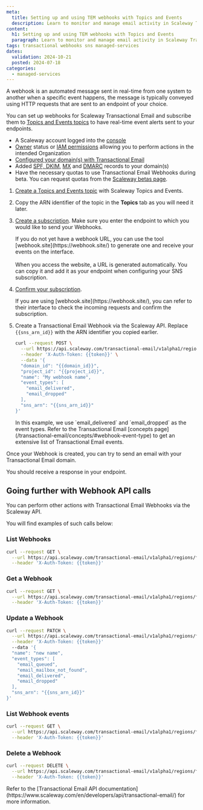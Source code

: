 ```yaml
---
meta:
  title: Setting up and using TEM webhooks with Topics and Events
  description: Learn to monitor and manage email activity in Scaleway Transactional Email.
content:
  h1: Setting up and using TEM webhooks with Topics and Events
  paragraph: Learn to monitor and manage email activity in Scaleway Transactional Email.
tags: transactional webhooks sns managed-services
dates:
  validation: 2024-10-21
  posted: 2024-07-18
categories:
  - managed-services
---
```


A webhook is an automated message sent in real-time from one system to another when a specific event happens, the message is typically conveyed using HTTP requests that are sent to an endpoint of your choice.

You can set up webhooks for Scaleway Transactional Email and subscribe them to [Topics and Events topics](/messaging/how-to/create-manage-topics/) to have real-time event alerts sent to your endpoints.


<Macro id="requirements" />

- A Scaleway account logged into the [console](https://console.scaleway.com)
- [Owner](/iam/concepts/#owner) status or [IAM permissions](/iam/concepts/#permission) allowing you to perform actions in the intended Organization
- [Configured your domain(s) with Transactional Email](/transactional-email/how-to/configure-domain-with-transactional-email/)
- Added [SPF, DKIM](/transactional-email/how-to/add-spf-dkim-records-to-your-domain/), [MX](/transactional-email/how-to/add-mx-record-to-your-domain/) and [DMARC](/transactional-email/how-to/add-dmarc-record/) records to your domain(s)
- Have the necessary quotas to use Transactional Email Webhooks during beta. You can request quotas from the [Scaleway betas page](https://www.scaleway.com/fr/betas/#email-webhooks).

1. [Create a Topics and Events topic](/messaging/how-to/create-manage-topics/#how-to-create-a-topic) with Scaleway Topics and Events.

2. Copy the ARN identifier of the topic in the **Topics** tab as you will need it later.

3. [Create a subscription](/messaging/how-to/create-manage-subscriptions/#how-to-create-a-subscription). Make sure you enter the endpoint to which you would like to send your Webhooks.

    <Message type="tip">
     If you do not yet have a webhook URL, you can use the tool [webhook.site](https://webhook.site/) to generate one and receive your events on the interface. <br /><br />
     When you access the website, a URL is generated automatically. You can copy it and add it as your endpoint when configuring your SNS subscription.
     <Lightbox src="scaleway-webhook-site.webp" alt="" />
    </Message>

4. [Confirm your subscription](/messaging/how-to/create-manage-subscriptions/#how-to-confirm-an-http-or-https-subscription).

    <Message type="tip">
     If you are using [webhook.site](https://webhook.site/), you can refer to their interface to check the incoming requests and confirm the subscription.
    </Message>

5. Create a Transactional Email Webhook via the Scaleway API. Replace `{{sns_arn_id}}` with the ARN identifier you copied earlier.
    ```bash
    curl --request POST \
      --url https://api.scaleway.com/transactional-email/v1alpha1/regions/fr-par/webhooks \
      --header 'X-Auth-Token: {{token}}' \
      --data '{
      "domain_id": "{{domain_id}}",
      "project_id": "{{project_id}}",
      "name": "My webhook name",
      "event_types": [
        "email_delivered",
        "email_dropped"
      ],
      "sns_arn": "{{sns_arn_id}}"
    }'
    ```

    <Message type="tip">
      In this example, we use `email_delivered` and `email_dropped` as the event types. Refer to the Transactional Email [concepts page](/transactional-email/concepts/#webhook-event-type) to get an extensive list of Transactional Email events.
    </Message>

Once your Webhook is created, you can try to send an email with your Transactional Email domain.

You should receive a response in your endpoint.

## Going further with Webhook API calls

You can perform other actions with Transactional Email Webhooks via the Scaleway API.

You will find examples of such calls below:

### List Webhooks

```bash
curl --request GET \
  --url https://api.scaleway.com/transactional-email/v1alpha1/regions/fr-par/webhooks \
  --header 'X-Auth-Token: {{token}}'
```
### Get a Webhook

```bash
curl --request GET \
  --url https://api.scaleway.com/transactional-email/v1alpha1/regions/fr-par/webhooks/{{webhook_id}} \
  --header 'X-Auth-Token: {{token}}'
```
### Update a Webhook

```bash
curl --request PATCH \
  --url https://api.scaleway.com/transactional-email/v1alpha1/regions/fr-par/webhooks/{{webhook_id}} \
  --header 'X-Auth-Token: {{token}}'
  --data '{
  "name": "new name",
  "event_types": [
    "email_queued",
    "email_mailbox_not_found",
    "email_delivered",
    "email_dropped"
  ],
  "sns_arn": "{{sns_arn_id}}"
}'
```
### List Webhook events

```bash
curl --request GET \
  --url https://api.scaleway.com/transactional-email/v1alpha1/regions/fr-par/webhooks/{{webhook_id}}/events \
  --header 'X-Auth-Token: {{token}}'
```

### Delete a Webhook

```bash
curl --request DELETE \
  --url https://api.scaleway.com/transactional-email/v1alpha1/regions/fr-par/webhooks/{{webhook_id}} \
  --header 'X-Auth-Token: {{token}}'
```

<Message type="tip">
  Refer to the [Transactional Email API documentation](https://www.scaleway.com/en/developers/api/transactional-email/) for more information.
</Message>
